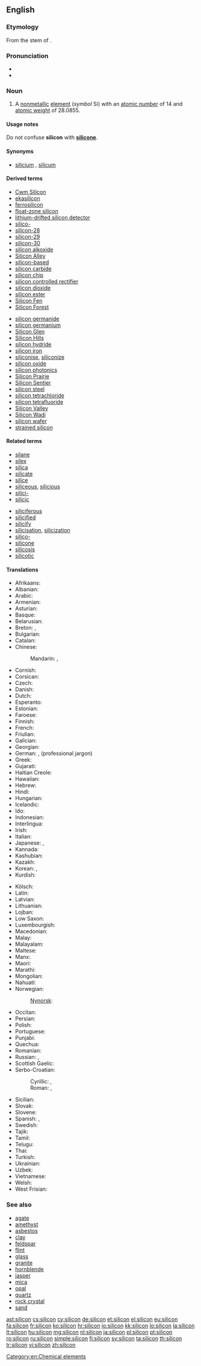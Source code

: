 ==English==
{{elements|Si|aluminium|Al|phosphorus|P}}
{{wikipedia}}

===Etymology===
From the stem of {{etyl|la}} {{term|silex||silica|lang=la}}.

===Pronunciation===
* {{IPA|/ˈsɪlɪkən/}}
* {{audio|En-us-silicon.ogg|Audio (US)}}

===Noun===
{{en-noun|-}}

# {{chemistry}} A [[nonmetallic]] [[element]] (''symbol'' Si) with an [[atomic number]] of 14 and [[atomic weight]] of 28.0855.

====Usage notes====
Do not confuse '''silicon''' with '''[[silicone]]'''.

====Synonyms====
* [[silicium]] {{qualifier|obsolete}}, [[silicum]] {{qualifier|obsolete}}

====Derived terms====
{{der-top}}
* [[Cwm Silicon]]
* [[ekasilicon]]
* [[ferrosilicon]]
* [[float-zone silicon]]
* [[lithium-drifted silicon detector]]
* [[silico-]]
* [[silicon-28]]
* [[silicon-29]]
* [[silicon-30]]
* [[silicon alkoxide]]
* [[Silicon Alley]]
* [[silicon-based]]
* [[silicon carbide]]
* [[silicon chip]]
* [[silicon controlled rectifier]]
* [[silicon dioxide]]
* [[silicon ester]]
* [[Silicon Fen]]
* [[Silicon Forest]]
{{der-mid}}
* [[silicon germanide]]
* [[silicon germanium]]
* [[Silicon Glen]]
* [[Silicon Hills]]
* [[silicon hydride]]
* [[silicon iron]]
* [[siliconise]], [[siliconize]]
* [[silicon oxide]]
* [[silicon photonics]]
* [[Silicon Prairie]]
* [[Silicon Sentier]]
* [[silicon steel]]
* [[silicon tetrachloride]]
* [[silicon tetrafluoride]]
* [[Silicon Valley]]
* [[Silicon Wadi]]
* [[silicon wafer]]
* [[strained silicon]]
{{der-bottom}}

====Related terms====
{{rel-top}}
* [[silane]]
* [[silex]]
* [[silica]]
* [[silicate]]
* [[silice]]
* [[siliceous]], [[silicious]]
* [[silici-]]
* [[silicic]]
{{rel-mid}}
* [[siliciferous]]
* [[silicified]]
* [[silicify]]
* [[silicisation]], [[silicization]]
* [[silico-]]
* [[silicone]]
* [[silicosis]]
* [[silicotic]]
{{rel-bottom}}

====Translations====
{{trans-top|Si non-metallic }}
* Afrikaans: {{t-|af|silikon|xs=Afrikaans}}
* Albanian: {{t-|sq|silicium|xs=Albanian}}
* Arabic: {{t-|ar|سليكون|tr=silikōn}}
* Armenian: {{t-|hy|սիլիցիում|tr=silicʿium}}
* Asturian: {{t+|ast|siliciu|xs=Asturian}}
* Basque: {{t-|eu|silizioa|xs=Basque}}
* Belarusian: {{t-|be|крэмній|m|tr=krémnij|xs=Belarusian}}
* Breton: {{t-|br|silisiom|m}}, {{t-|br|silikiom|m}}
* Bulgarian: {{t-|bg|силиций|m|tr=silítsij}}
* Catalan: {{t-|ca|silici}}
* Chinese:
*: Mandarin: {{qualifier|Mainland}} {{t-|cmn|硅|tr=guī|sc=Hani}}, {{qualifier|Taiwan & Hong Kong}} {{t-|cmn|矽|tr=xī|sc=Hani}}
* Cornish: {{t-|kw|sylycon}}
* Corsican: {{t-|co|siliciu|xs=Corsican}}
* Czech: {{t+|cs|křemík}}
* Danish: {{t-|da|silicium}}
* Dutch: {{t+|nl|silicium|n}}
* Esperanto: {{t+|eo|silicio|xs=Esperanto}}
* Estonian: {{t-|et|räni}}
* Faroese: {{t-|fo|silicium|xs=Faroese}}
* Finnish: {{t+|fi|pii}}
* French: {{t+|fr|silicium|m}}
* Friulian: {{tø|fur|silici}}
* Galician: {{t+|gl|silicio|xs=Galician}}
* Georgian: {{t-|ka|სილიციუმი|tr=silits‘iumi}}
* German: {{t+|de|Silizium|n}}, {{t+|de|Silicium|n}} (professional jargon)
* Greek: {{t+|el|πυρίτιο|n|tr=pyrítio}}
* Gujarati: {{t-|gu|સિલિકોન|sc=Gujr|xs=Gujarati}}
* Haitian Creole: {{tø|ht|silisyòm}}
* Hawaiian: {{tø|haw|silikone}}
* Hebrew: {{t+|he|צורן|tr=tsoran}}
* Hindi: {{t-|hi|सिलिकॉन|xs=Hindi}}
* Hungarian: {{t+|hu|szilícium}}
* Icelandic: {{t+|is|kísill}}
* Ido: {{t+|io|siliko|xs=Ido}}
* Indonesian: {{t+|id|silikon|xs=Indonesian}}
* Interlingua: {{t-|ia|silicium}}
* Irish: {{t+|ga|sileacan|xs=Irish}}
* Italian: {{t+|it|silicio|m}}
* Japanese: {{t+|ja|ケイ素|tr=keiso}}, {{t+|ja|シリコン|tr=shirikon|sc=Jpan}}
* Kannada: {{t-|kn|ಸಿಲಿಕಾನ್|sc=Knda|xs=Kannada}}
* Kashubian: {{t-|csb|krzém}}
* Kazakh: {{t-|kk|кремний|tr=kremnij|sc=Cyrl|xs=Kazakh}}
* Korean: {{t+|ko|규소|tr=硅素, 珪素, gyuso|sc=Hang}}, {{t-|ko|실리콘|tr=sillikon|sc=Hang}}
* Kurdish: {{t-|ku|sîlîsyûm}}
{{trans-mid}}
* Kölsch: {{tø|ksh|Silizium}}
* Latin: {{t+|la|silicium}}
* Latvian: {{t-|lv|silīcijs|xs=Latvian}}
* Lithuanian: {{t+|lt|silicis|xs=Lithuanian}}
* Lojban: {{t-|jbo|cancmu|xs=Lojban}}
* Low Saxon: {{t-|nds|silizium|xs=Low Saxon}}
* Luxembourgish: {{t-|lb|Silizium|xs=Luxembourgish}}
* Macedonian: {{t-|mk|силициум|tr=silitsium}}
* Malay: {{t-|ms|silikon|xs=Malay}}
* Malayalam: {{t-|ml|സിലിക്കണ്‍|sc=Mlym|xs=Malayalam}}
* Maltese: {{t-|mt|silikon|xs=Maltese}}
* Manx: {{t-|gv|shillagon|xs=Manx}}
* Maori: {{t-|mi|takawai|xs=Maori}}
* Marathi: {{t-|mr|सिलिकॉन|sc=Deva|xs=Marathi}}
* Mongolian: {{t-|mn|цахиур|tr=tsakhiur|sc=Cyrl|xs=Mongolian}}
* Nahuatl: {{t-|nah|tecpatli|xs=Nahuatl}}
* Norwegian: {{t+|no|silisium}}
*: [[Nynorsk]]: {{t+|nn|silisium|xs=Norwegian Nynorsk}}
* Occitan: {{t+|oc|silici|xs=Occitan}}
* Persian: {{t-|fa|سیلیسیم|xs=Persian}}
* Polish: {{t+|pl|krzem|m}}
* Portuguese: {{t+|pt|silício|m}}
* Punjabi: {{t-|pa|ਸਿਲੀਕੋਨ|sc=Guru|xs=Punjabi}}
* Quechua: {{t-|qu|ullayayaq|xs=Quechua}}
* Romanian: {{t+|ro|siliciu|n}}
* Russian: {{t+|ru|кремний|m|tr=krémnij}}, {{t+|ru|силиций|m|tr=silítsij}}
* Scottish Gaelic: {{t-|gd|sileacon}}
* Serbo-Croatian:
*: Cyrillic: {{t-|sh|силицијум|m|sc=Cyrl}}, {{t-|sh|силициј|m|sc=Cyrl}}
*: Roman: {{t-|sh|silicijum|m}}, {{t-|sh|silicij|m}}
* Sicilian: {{t+|scn|siliciu|xs=Sicilian}}
* Slovak: {{t-|sk|kremík|m}}
* Slovene: {{t+|sl|silicij}}
* Spanish: {{t+|es|silicio|m}}, {{t-|es|silicona|f}}
* Swedish: {{t+|sv|kisel|n}}
* Tajik: {{t-|tg|силитсий|tr=silitziy|sc=Cyrl|xs=Tajik}}
* Tamil: {{t-|ta|சிலிக்கான்|tr=cilikkan|xs=Tamil}}
* Telugu: {{t+|te|సిలికాన్}}
* Thai: {{t+|th|ซิลิคอน|tr=silikhon}}
* Turkish: {{t+|tr|silisyum}}
* Ukrainian: {{t-|uk|кремній|m|tr=krémnij|xs=Ukrainian}}
* Uzbek: {{t-|uz|кремний|sc=Cyrl|xs=Uzbek}}
* Vietnamese: {{t+|vi|silic|xs=Vietnamese}}
* Welsh: {{t+|cy|silicon|xs=Welsh}}
* West Frisian: {{t-|fy|silisium}}
{{trans-bottom}}

===See also===
* [[agate]]
* [[amethyst]]
* [[asbestos]]
* [[clay]]
* [[feldspar]]
* [[flint]]
* [[glass]]
* [[granite]]
* [[hornblende]]
* [[jasper]]
* [[mica]]
* [[opal]]
* [[quartz]]
* [[rock crystal]]
* [[sand]]

[[Category:en:Chemical elements]]

[[ast:silicon]]
[[cs:silicon]]
[[cy:silicon]]
[[de:silicon]]
[[et:silicon]]
[[el:silicon]]
[[eu:silicon]]
[[fa:silicon]]
[[fr:silicon]]
[[ko:silicon]]
[[hr:silicon]]
[[io:silicon]]
[[kk:silicon]]
[[lo:silicon]]
[[la:silicon]]
[[lt:silicon]]
[[hu:silicon]]
[[mg:silicon]]
[[nl:silicon]]
[[ja:silicon]]
[[pl:silicon]]
[[pt:silicon]]
[[ro:silicon]]
[[ru:silicon]]
[[simple:silicon]]
[[fi:silicon]]
[[sv:silicon]]
[[ta:silicon]]
[[th:silicon]]
[[tr:silicon]]
[[vi:silicon]]
[[zh:silicon]]